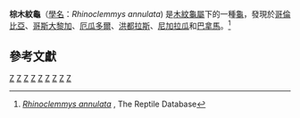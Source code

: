 {{Speciesbox 
| taxon = Rhinoclemmys annulata
| image = GeoclemmysAnnulataFord.jpg
| status = LR/nt | status_system = IUCN2.3
| status_ref = <ref>Tortoise & Freshwater Turtle Specialist Group 1996.  [http://www.iucnredlist.org/search/details.php/19501/all ''Rhinoclemmys annulata''].  [http://www.iucnredlist.org Version=2011.2] {{Wayback|url=http://www.iucnredlist.org/ |date=20180508171911 }} IUCN Red List of Threatened Species.  Downloaded on 8 June 2012.</ref>
| binomial_authority = (Gray, 1860)
| synonyms =
* ''Geoclemmys annulata'' <small>Gray, 1860</small>
* ''Clemmys annulata'' <small>Strauch, 1862</small>
* ''Rhinoclemys (Callopsis) annulata'' <small>Gray, 1863</small>
* ''Chelopus annulatus'' <small>Cope, 1865</small>
* ''Rhinoclemmys annulata'' <small>Gray, 1870</small>
* ''Chelopus gabbii'' <small>Cope, 1876</small>
* ''Emys gabbi'' <small>Günther, 1885</small> ''([[ex_errore|ex errore]])''
* ''Nicoria annulata'' <small>Boulenger, 1889</small>
* ''Nicoria gabbii'' <small>Boulenger, 1889</small>
* ''Geoemyda annulata'' <small>Siebenrock, 1909</small>
* ''Geoemyda gabbii'' <small>Siebenrock, 1909</small>
* ''Rhinoclemmys gabbii'' <small>Allee, 1926</small>
* ''Geoamyda annulata'' <small>Park, Barden & Williams, 1940</small>
* ''Geoemyda annulaia'' <small>Medem, 1958</small> ''(ex errore)''
* ''Geoemyda gabbi'' <small>Pritchard, 1967</small>
* ''Callopsis annulata'' <small>Smith, Smith & Sawin, 1976</small>
* ''Rhinoclemmys angulata'' <small>Highfield, 1996</small> ''(ex errore)''
| synonyms_ref=<ref name="Fritz 2007">{{Cite journal |journal=Vertebrate Zoology |title=Checklist of Chelonians of the World |year=2007 |author=Fritz Uwe |coauthors=Peter Havaš |volume=57 |issue=2 |pages=241–242 |id=ISSN 18640-5755 |url=http://www.cnah.org/pdf_files/851.pdf |archiveurl=https://www.webcitation.org/5v20ztMND?url=http://www.cnah.org/pdf_files/851.pdf |archivedate=2010-12-17 |accessdate=29 May 2012 |deadurl=yes }}</ref>
}}

'''棕木紋龜'''（[[學名|學名]]：''Rhinoclemmys annulata'') 是[[木紋龜屬|木紋龜屬]]下的一種[[龜|龜]]，發現於[[哥倫比亞|哥倫比亞]]、[[哥斯大黎加|哥斯大黎加]]、[[厄瓜多爾|厄瓜多爾]]、[[洪都拉斯|洪都拉斯]]、[[尼加拉瓜|尼加拉瓜]]和[[巴拿馬|巴拿馬]]。<ref>[http://reptile-database.reptarium.cz/species?genus=Rhinoclemmys&species=annulata&search_param=%28%28genus%3D%27Rhinoclemmys%27%2Cexact%29%29 ''Rhinoclemmys annulata''] {{Wayback|url=http://reptile-database.reptarium.cz/species?genus=Rhinoclemmys&species=annulata&search_param=%28%28genus%3D%27Rhinoclemmys%27%2Cexact%29%29 |date=20160305001233 }}, The Reptile Database</ref>

==參考文獻==
{{Reflist}}

{{Taxonbar}}
[[Category:1860年描述的动物|Z]]
[[Category:木紋龜屬|Z]]
[[Category:南美洲爬行动物|Z]]
[[Category:中美洲爬行动物|Z]]
[[Category:哥倫比亞動物|Z]]
[[Category:厄瓜多爾動物|Z]]
[[Category:洪都拉斯动物|Z]]
[[Category:尼加拉瓜动物|Z]]
[[Category:巴拿馬動物|Z]]